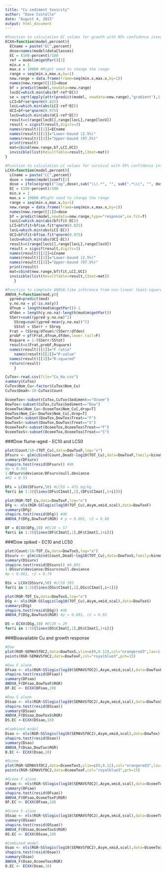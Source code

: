 ```yaml
---
title: "Cu sediment toxicity"
author: "Dave Costello"
date: "August 4, 2015"
output: html_document
---
```


```r
#Function to calculation EC values for growth with 95% confidence intervals
ECXX=function(model,percent){
  ECname = paste("EC",percent)
  dose=names(model$dataClasses)
  EC = (100-percent)/100 
  ref = model$m$getPar()[1]
  min.x = 1
  max.x = 10000 #Might need to change the range
  range = seq(min.x,max.x,by=1)
  new.range = data.frame(frame=seq(min.x,max.x,by=1))
  names(new.range)[[1]]=dose
  bf = predict(model,newdata=new.range)
  locEC=which.min(abs(bf-ref*EC))
  se = sqrt(apply(attr(predict(model, newdata=new.range),"gradient"),1,function(x) sum(vcov(model)*outer(x,x))))
  LCI=bf+se*qnorm(0.025)
  locL=which.min(abs(LCI-ref*EC))
  UCI=bf+se*qnorm(0.975)
  locU=which.min(abs(UCI-ref*EC))
  result=c(range[locEC],range[locL],range[locU])
  result = signif(result,digits=3)
  names(result)[[1]]=ECname
  names(result)[[2]]="Lower-bound (2.5%)"
  names(result)[[3]]="Upper-bound (97.5%)"
  print(result)
  mat=cbind(new.range,bf,LCI,UCI)
  invisible(list(ResultTable=result,CImat=mat))
}

#Function to calculation LC values for survival with 95% confidence intervals
LCXX=function(model,percent){
  LCname = paste("LC",percent)
  dose = names(model$coef)[2]
  dose = ifelse(grepl("log",dose),sub("\\).*", "", sub(".*\\(", "", dose)) ,dose)
  EC = (100-percent)/100 
  min.x = 1
  max.x = 10000 #Might need to change the range
  range = seq(min.x,max.x,by=1)
  new.range = data.frame(frame=seq(min.x,max.x,by=1))
  names(new.range)[[1]]=dose
  bf = predict(model,newdata=new.range,type="response",se.fit=T)
  locLC=which.min(abs(bf$fit-EC))
  LCI=bf$fit+bf$se.fit*qnorm(0.025)
  locL=which.min(abs(LCI-EC))
  UCI=bf$fit+bf$se.fit*qnorm(0.975)
  locU=which.min(abs(UCI-EC))
  result=c(range[locLC],range[locL],range[locU])
  result = signif(result,digits=3)
  names(result)[[1]]=LCname
  names(result)[[2]]="Lower-bound (2.5%)"
  names(result)[[3]]="Upper-bound (97.5%)"
  print(result)
  mat=cbind(new.range,bf$fit,LCI,UCI)
  invisible(list(ResultTable=result,CImat=mat))
  	}

#Function to complete ANOVA-like inference from non-linear least-squares regression
ANOVA_F=function(mod,y){
  ypred=predict(mod)
  y.no.na = y[!is.na(y)]
  dfnum = length(mod$m$getPar())-1
  dfden = length(y.no.na)-length(mod$m$getPar())
  SSerr=sum((ypred-y.no.na)^2)
	SSreg=sum((ypred-mean(y.no.na))^2)
	SStot = SSerr + SSreg
  Frat = (SSreg/dfnum)/(SSerr/dfden)
  probF = pf(Frat,dfnum,dfden,lower.tail=F)
  Rsquare = 1-(SSerr/SStot)
  result=c(Frat,probF,Rsquare)
  names(result)[[1]]="F ratio"
	names(result)[[2]]="P-value"
  names(result)[[3]]="R-squared"
  return(result)
	}
```

```r
CuTox<-read.csv(file="Cu_Ha.csv")
summary(CuTox)
CuTox$Nom_Cu<-factor(CuTox$Nom_Cu)
CuTox$Dead<-10-CuTox$Count

OcoeeTox<-subset(CuTox,CuTox$Sediment=="Ocoee")
DowTox<-subset(CuTox,CuTox$Sediment=="Dow")
OcoeeTox$Nom_Cu<-OcoeeTox$Nom_Cu[,drop=T]
DowTox$Nom_Cu<-DowTox$Nom_Cu[,drop=T]
DowToxF<-subset(DowTox,DowTox$Treat=="F")
DowToxS<-subset(DowTox,DowTox$Treat=="S")
OcoeeToxF<-subset(OcoeeTox,OcoeeTox$Treat=="F")
OcoeeToxS<-subset(OcoeeTox,OcoeeTox$Treat=="S")
```

###Dow flume-aged - EC10 and LC50
```r
plot(Count/10~(TOT_Cu),data=DowToxF,log="x")
DFsurv <- glm(cbind(Count,Dead)~log10(TOT_Cu),data=DowToxF,family=binomial)
summary(DFsurv)
shapiro.test(resid(DFsurv)) #OK
#p < 0.001
1-DFsurv$deviance/DFsurv$null.deviance
#R2 = 0.55

DFs = LCXX(DFsurv,50) #LC50 = 435 mg/kg
for(i in 1:3){lines(DFs$CImat[,1],(DFs$CImat[,1+i]))}

plot(RGR~TOT_Cu,data=DowToxF,log="x")
DFg <- nls(RGR~SSlogis(log10(TOT_Cu),Asym,xmid,scal),data=DowToxF)
summary(DFg)
shapiro.test(resid(DFg)) #OK
ANOVA_F(DFg,DowToxF$RGR) # p < 0.001, r2 = 0.88

DF = ECXX(DFg,10) #EC10 = 57
for(i in 1:3){lines(DF$CImat[,1],DF$CImat[,1+i])}
```

###Dow spiked - EC10 and LC50
```r
plot(Count/10~TOT_Cu,data=DowToxS,log="x")
DSsurv <- glm(cbind(Count,Dead)~log10(TOT_Cu),data=DowToxS,family=binomial)
summary(DSsurv)
shapiro.test(resid(DSsurv)) #0.003
1-DSsurv$deviance/DSsurv$null.deviance
#p < 0.001, r2 = 0.74

DSs = LCXX(DSsurv,50) #LC50 395 
for(i in 1:3){lines(DSs$CImat[,1],DSs$CImat[,i+1])}

plot(RGR~TOT_Cu,data=DowToxS,log="x")
DSg <- nls(RGR~SSlogis(log10(TOT_Cu),Asym,xmid,scal),data=DowToxS)
summary(DSg)
shapiro.test(resid(DSg)) #OK
ANOVA_F(DSg,DowToxS$RGR) #p < 0.001, r2 = 0.93

DS = ECXX(DSg,10) #EC10 = 29
for(i in 1:3){lines(DS$CImat[,1],DS$CImat[,1+i])}
```

###Bioavailable Cu and growth response
```r
#Dow
plot(RGR~SEMAVSfOC2,data=DowToxS,ylim=c(0,0.12),col="orangered3",las=1,log="x",xlim=c(1,1000))
points(RGR~SEMAVSfOC2,data=DowToxF,col="royalblue3",pch=15)

#Dow F alone
DFsao <- nls(RGR~SSlogis(log10(SEMAVSfOC2),Asym,xmid,scal),data=DowToxF)
shapiro.test(resid(DFsao))
summary(DFsao)
ANOVA_F(DFsao,DowToxF$RGR)
DF.EC <- ECXX(DFsao,10)

#Dow S alone
DSsao <- nls(RGR~SSlogis(log10(SEMAVSfOC2),Asym,xmid,scal),data=DowToxS)
shapiro.test(resid(DSsao))
summary(DSsao)
ANOVA_F(DSsao,DowToxS$RGR)
DS.EC <-ECXX(DSsao,10)

#Combined model
Dsao <- nls(RGR~SSlogis(log10(SEMAVSfOC2),Asym,xmid,scal),data=DowTox)
shapiro.test(resid(Dsao))
summary(Dsao)
ANOVA_F(Dsao,DowTox$RGR)
D.EC <- ECXX(Dsao,10)

#Ocoee
plot(RGR~SEMAVSfOC2,data=OcoeeToxS,ylim=c(0,0.12),col="orangered3",las=1,log="x",xlim=c(1,10000))
points(RGR~SEMAVSfOC2,data=OcoeeToxF,col="royalblue3",pch=15)

#Ocoee F alone
OFsao <- nls(RGR~SSlogis(log10(SEMAVSfOC2),Asym,xmid,scal),data=OcoeeToxF)
summary(OFsao)
shapiro.test(resid(OFsao))
ANOVA_F(OFsao,OcoeeToxF$RGR)
OF.EC <- ECXX(OFsao,10)

#Ocoee S alone
OSsao <- nls(RGR~SSlogis(log10(SEMAVSfOC2),Asym,xmid,scal),data=OcoeeToxS)
summary(OSsao)
shapiro.test(resid(OSsao))
ANOVA_F(OSsao,OcoeeToxS$RGR)
OS.EC <- ECXX(OSsao,10)

#Combined model
Osao <- nls(RGR~SSlogis(log10(SEMAVSfOC2),Asym,xmid,scal),data=OcoeeTox)
shapiro.test(resid(Osao))
summary(Osao)
ANOVA_F(Osao,OcoeeTox$RGR)
O.EC <- ECXX(Osao,10)
```
